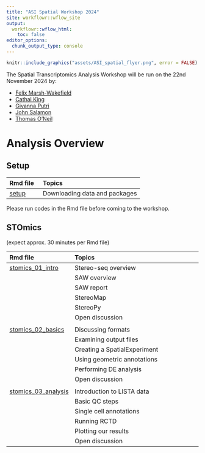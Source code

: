 ```yaml
---
title: "ASI Spatial Workshop 2024"
site: workflowr::wflow_site
output:
  workflowr::wflow_html:
    toc: false
editor_options:
  chunk_output_type: console
---
```


```r
knitr::include_graphics("assets/ASI_spatial_flyer.png", error = FALSE)
```

The Spatial Transcriptomics Analysis Workshop will be run on the 22nd November 2024 by:

- [Felix Marsh-Wakefield](https://github.com/Felixillion)
- [Cathal King](https://www.linkedin.com/in/cathal-king/)
- [Givanna Putri](https://github.com/ghar1821)
- [John Salamon](https://github.com/human9)
- [Thomas O'Neil](https://github.com/DrThomasOneil)

# Analysis Overview {-}

## Setup

| Rmd file                                        | Topics                       |
|:---------                                       |:-----------------------------|
| [setup](setup.html)                             | Downloading data and packages|

Please run codes in the Rmd file before coming to the workshop.


## STOmics

(expect approx. 30 minutes per Rmd file)

| Rmd file                                        | Topics                       |
|:---------                                       |:-----------------------------|
| [stomics_01_intro](stomics_01_intro.html)       | Stereo-seq overview          |
|                                                 | SAW overview                 |
|                                                 | SAW report                   |
|                                                 | StereoMap                    |
|                                                 | StereoPy                     |
|                                                 | Open discussion              |
|                                                 |                              |
| [stomics_02_basics](stomics_02_basics.html)     | Discussing formats           |
|                                                 | Examining output files       |
|                                                 | Creating a SpatialExperiment |
|                                                 | Using geometric annotations  |
|                                                 | Performing DE analysis       |
|                                                 | Open discussion              |
|                                                 |                              |
| [stomics_03_analysis](stomics_03_analysis.html) | Introduction to LISTA data   |
|                                                 | Basic QC steps               |
|                                                 | Single cell annotations      |
|                                                 | Running RCTD                 |
|                                                 | Plotting our results         |
|                                                 | Open discussion              |
